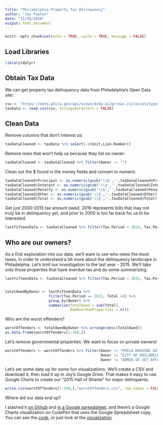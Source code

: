 ```yaml
---
title: "Philadelphia Property Tax Delinquency"
author: "Joy Payton"
date: "11/30/2016"
output: html_document
---
```


```r
knitr::opts_chunk$set(echo = TRUE, cache = TRUE, message = FALSE)
```

## Load Libraries

```r
library(dplyr)
```

## Obtain Tax Data 

We can get property tax delinquency data from Philadelphia's Open Data site:

```r
csv <- "https://data.phila.gov/api/views/4v5p-qi2q/rows.csv?accessType=DOWNLOAD&bom=true"
taxData <- read.csv(csv, stringsAsFactors = FALSE)
```

## Clean Data

Remove columns that don't interest us:

```r
taxDataCleaned <- taxData %>% select(-c(Unit,Lien.Number))
```

Remove rows that won't help us because they list no owner:

```r
taxDataCleaned <- taxDataCleaned %>% filter(Owner != "")
```

Clean out the $ found in the money fields and convert to numeric

```r
taxDataCleaned$Principal <- as.numeric(gsub('\\$','',taxDataCleaned$Principal))
taxDataCleaned$Interest <- as.numeric(gsub('\\$','',taxDataCleaned$Interest))
taxDataCleaned$Penalty <- as.numeric(gsub('\\$','',taxDataCleaned$Penalty))
taxDataCleaned$Other <- as.numeric(gsub('\\$','',taxDataCleaned$Other))
taxDataCleaned$Total <- as.numeric(gsub('\\$','',taxDataCleaned$Total))
```

Get just 2000-2015 tax amount owed.  2016 represents bills that may not truly
be in delinquency yet, and prior to 2000 is too far back for us to be interested.

```r
lastFifteenData <- taxDataCleaned %>% filter(Tax.Period < 2016, Tax.Period >= 2000)
```

## Who are our owners?

As a first exploration into our data, we'll want to see who owes the most taxes,
in order to understand a bit more about the delinquency landscape in Philadelphia.
Let's limit our investigation to the last year - 2015.  We'll take only those
properties that have overdue tax and do some summarizing.

```r
lastFifteenData <- taxDataCleaned %>% filter(Tax.Period < 2016, Tax.Period >= 2000)


totalOwedByOwner <- lastFifteenData %>% 
                    filter(Tax.Period == 2015, Total >0) %>% 
                    group_by(Owner) %>% 
                    summarise(TotalOwed = sum(Total), 
                              NumOverdueProperties = n())
```

Who are the worst offenders?

```r
worstOffenders <- totalOwedByOwner %>% arrange(desc(TotalOwed))
as.data.frame(worstOffenders[1:100,])
```

Let's remove governmental properties.  We want to focus on private owners!

```r
worstOffenders <- worstOffenders %>% filter(Owner != "PHILA HOUSING AUTHORITY", 
                                            Owner != "CITY OF PHILADELPHIA",
                                            Owner != "ADMIN OF VET AFFAIRS")
```

Let's set some data up for some fun visualizations.  We'll create a CSV and
download it, then load it up in Joy's Google Drive.  That makes it easy to use
Google Charts to create our "2015 Hall of Shame" for major delinquents.

```r
write.csv(worstOffenders[1:100,],"worstOffenders.csv", row.names = FALSE)
```

Where did our data end up?

I stashed it [on Github](https://github.com/pm0kjp/Philadelphia_Property_Tax/blob/master/data/worstOffenders.csv) and [in a Google spreadsheet](https://docs.google.com/spreadsheets/d/1m_r_KC2js6xkHndqqGfWzrkgUW4RvgDTti9tUKhVQ0k/), and there's a 
Google Charts visualization on CodePen that uses the Google Spreadsheet copy.
You can see the [code](http://codepen.io/kjoypayton/pen/JbyyJx), or just look at the [visualization](http://codepen.io/kjoypayton/full/JbyyJx/).